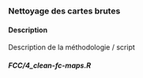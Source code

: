 
### Nettoyage des cartes brutes {#NRF-clean-fc-maps}

#### Description {-}

Description de la méthodologie / script

#### _FCC/4_clean-fc-maps.R_ {-}

```r
```


